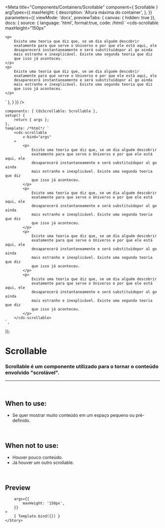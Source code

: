 
<Meta
	title="Components/Containers/Scrollable"
	component={ Scrollable }
	argTypes={{
		maxHeight: {
			description: 'Altura máxima do container',
		},
	}}
	parameters={{
		viewMode: 'docs',
		previewTabs: { canvas: { hidden: true }},
		docs: {
			source: {
				language: 'html',
				format:true,
				code: /*html*/ 
`<cds-scrollable
	maxHeight="150px"
>
	<p>
		Existe uma teoria que diz que, se um dia alguém descobrir 
		exatamente para que serve o Universo e por que ele está aqui, ele 
		desaparecerá instantaneamente e será substituídopor al go ainda 
		mais estranho e inexplicável. Existe uma segunda teoria que diz 
		que isso já aconteceu.
	</p>
	<p>
		Existe uma teoria que diz que, se um dia alguém descobrir 
		exatamente para que serve o Universo e por que ele está aqui, ele 
		desaparecerá instantaneamente e será substituídopor al go ainda 
		mais estranho e inexplicável. Existe uma segunda teoria que diz 
		que isso já aconteceu.
	</p>
</cds-scrollable>`
			},
		}
	}}
/>

	components: { CdsScrollable: Scrollable },
	setup() {
		return { args };
	},
	template: /*html*/ `
		<cds-scrollable
			v-bind="args" 
		>
			<p>
				Existe uma teoria que diz que, se um dia alguém descobrir 
				exatamente para que serve o Universo e por que ele está aqui, ele 
				desaparecerá instantaneamente e será substituídopor al go ainda 
				mais estranho e inexplicável. Existe uma segunda teoria que diz 
				que isso já aconteceu.
			</p>
			<p>
				Existe uma teoria que diz que, se um dia alguém descobrir 
				exatamente para que serve o Universo e por que ele está aqui, ele 
				desaparecerá instantaneamente e será substituídopor al go ainda 
				mais estranho e inexplicável. Existe uma segunda teoria que diz 
				que isso já aconteceu.
			</p>
			<p>
				Existe uma teoria que diz que, se um dia alguém descobrir 
				exatamente para que serve o Universo e por que ele está aqui, ele 
				desaparecerá instantaneamente e será substituídopor al go ainda 
				mais estranho e inexplicável. Existe uma segunda teoria que diz 
				que isso já aconteceu.
			</p>
			<p>
				Existe uma teoria que diz que, se um dia alguém descobrir 
				exatamente para que serve o Universo e por que ele está aqui, ele 
				desaparecerá instantaneamente e será substituídopor al go ainda 
				mais estranho e inexplicável. Existe uma segunda teoria que diz 
				que isso já aconteceu.
			</p>
		</cds-scrollable>
	`,
});

# Scrollable

### Scrollable é um componente utilizado para o tornar o conteúdo envolvido "scrolável".
---
<br />

## When to use:
- Se quer mostrar muito conteúdo em um espaço pequeno ou pré-definido.

<br />

## When not to use:
- Houver pouco conteúdo.
- Já houver um outro scrollable.

<br />

## Preview

<Canvas>
	<Story
		name="Scrollable"
		
		args={{
			maxHeight: '150px',
		}}
	>
		{ Template.bind({}) }
	</Story>
</Canvas>

<ArgsTable story="Scrollable" />
